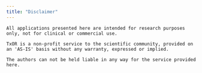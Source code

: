 ```yaml
---
title: "Disclaimer"
---
```


```block
All applications presented here are intended for research purposes only, not for clinical or commercial use. 

TxOR is a non-profit service to the scientific community, provided on an 'AS-IS' basis without any warranty, expressed or implied. 

The authors can not be held liable in any way for the service provided here.
```

